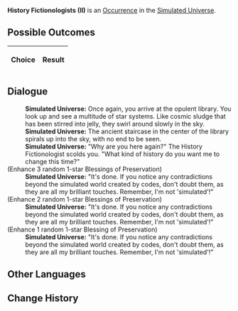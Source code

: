 {{Simulated Universe Event Infobox
|title         = History Fictionologists (II)
|image         = Random Event Historian.png
|type          =
|domains_su    = Occurrence
|domains_ext   = Occurrence
|domains_swarm = 
|domains_gng   = 
|requirements  =
|prev          = {{tx}}
|next          = {{tx}}
|indexRewards  =
|characters    = 
}}
'''History Fictionologists (II)''' is an [[Simulated Universe/Occurrence|Occurrence]] in the [[Simulated Universe]].

==Possible Outcomes==
{| class="article-table"
!Choice
!Result

|}

<!--
==Gameplay Notes==

-->
==Dialogue==
{{Dialogue Start}}
:'''Simulated Universe:''' Once again, you arrive at the opulent library. You look up and see a multitude of star systems. Like cosmic sludge that has been stirred into jelly, they swirl around slowly in the sky.
:'''Simulated Universe:''' The ancient staircase in the center of the library spirals up into the sky, with no end to be seen.
:'''Simulated Universe:''' "Why are you here again?" The History Fictionologist scolds you. "What kind of history do you want me to change this time?"
;(Enhance 3 random 1-star Blessings of Preservation)
:'''Simulated Universe:''' "It's done. If you notice any contradictions beyond the simulated world created by codes, don't doubt them, as they are all my brilliant touches. Remember, I'm not 'simulated'!"
;(Enhance 2 random 1-star Blessings of Preservation)
:'''Simulated Universe:''' "It's done. If you notice any contradictions beyond the simulated world created by codes, don't doubt them, as they are all my brilliant touches. Remember, I'm not 'simulated'!"
;(Enhance 1 random 1-star Blessing of Preservation)
:'''Simulated Universe:''' "It's done. If you notice any contradictions beyond the simulated world created by codes, don't doubt them, as they are all my brilliant touches. Remember, I'm not 'simulated'!"
{{Dialogue End}}

==Other Languages==
{{Other Languages
|en   = History Fictionologists (II)
|zhs  = 虚构史学家（其二）
|zht  = 虛構史學家（其二）
|ja   = {{Rubi|虚構歴史学者|きょこうれきしがくしゃ}}（その2）
|ko   = 허구 역사학자 (2)
|es   = Historiadores Espurios (II)
|fr   = Fictionnistes de l'histoire (II)
|ru   = Фикциологи истории II
|th   = นักแต่งประวัติศาสตร์ (2)
|vi   = Nhà Sử Học Hư Cấu 2
|de   = Geschichtsfiktionologen (Teil 2)
|id   = History Fictionologists (2)
|pt   = Ficciologistas da História (II)
}}

==Change History==
{{Change History|1.0}}

